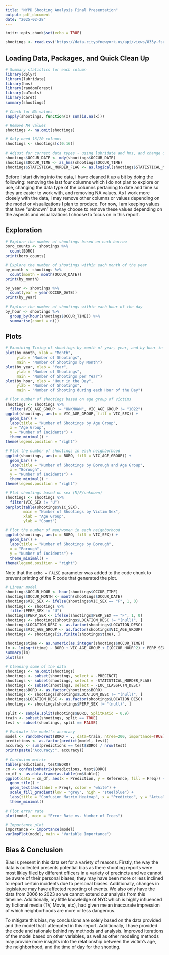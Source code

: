 ```yaml
---
title: "NYPD Shooting Analysis Final Presentation"
output: pdf_document
date: "2025-02-28"
---
```


```r
knitr::opts_chunk$set(echo = TRUE)
```

```r
shootings <- read.csv('https://data.cityofnewyork.us/api/views/833y-fsy8/rows.csv?accessType=DOWNLOAD')
```

## Loading Data, Packages, and Quick Clean Up

```r
# Summary statistics for each column
library(dplyr)
library(lubridate)
library(hms)
library(randomForest)
library(caTools)
library(caret)
summary(shootings)

# Check for NA values
sapply(shootings, function(x) sum(is.na(x)))

# Remove NA values
shootings <- na.omit(shootings)

# Only need 16/20 columns
shootings <- shootings[c(0:16)]

# Adjust for correct data types - using lubridate and hms, and change other columns to easier data types
shootings$OCCUR_DATE <- mdy(shootings$OCCUR_DATE)
shootings$OCCUR_TIME <- as_hms(shootings$OCCUR_TIME)
shootings$STATISTICAL_MURDER_FLAG <- as.logical(shootings$STATISTICAL_MURDER_FLAG)
```

Before I start diving into the data, I have cleaned it up a bit by doing the following: removing the last four columns which I do not plan to explore or use, changing the data type of the columns pertaining to date and time so they are easier to work with, and removing NA values. As I work more closely with the data, I may remove other columns or values depending on the model or visualizations I plan to produce. For now, I am keeping values that have "unknown" but may choose to remove these values depending on the aspects and visualizations I choose to focus on in this report. 


## Exploration
```r
# Explore the number of shootings based on each burrow 
boro_counts <- shootings %>%
  count(BORO)
print(boro_counts)

# Explore the number of shootings within each month of the year
by_month <- shootings %>%
  count(month = month(OCCUR_DATE))
print(by_month)

by_year <- shootings %>%
  count(year = year(OCCUR_DATE))
print(by_year)

# Explore the number of shootings within each hour of the day
by_hour <- shootings %>% 
  group_by(hour(shootings$OCCUR_TIME)) %>% 
  summarise(count = n())

```
## Plots

```r
# Examining Timing of shootings by month of year, year, and by hour in the day
plot(by_month, xlab = "Month",
     ylab = "Number of Shootings",
     main = "Number of Shootings by Month")
plot(by_year, xlab = "Year",
     ylab = "Number of Shootings",
     main = "Number of Shootings per Year")
plot(by_hour, xlab = "Hour in the Day",
     ylab = "Number of Shootings",
     main = "Number of Shooting during each Hour of the Day")
```
```r
# Plot number of shootings based on age group of victims
shootings <- shootings %>%
  filter(VIC_AGE_GROUP != "UNKNOWN", VIC_AGE_GROUP != "1022")
ggplot(shootings, aes(x = VIC_AGE_GROUP, fill = VIC_SEX)) +
  geom_bar() +
  labs(title = "Number of Shootings by Age Group",
  x = "Age Group",
  y = "Number of Incidents") +
  theme_minimal() +
theme(legend.position = "right")

# Plot the number of shootings in each neighborhood
ggplot(shootings, aes(x = BORO, fill = VIC_AGE_GROUP)) +
  geom_bar() +
  labs(title = "Number of Shootings by Borough and Age Group",
  x = "Borough",
  y = "Number of Incidents") +
  theme_minimal() +
theme(legend.position = "right")

# Plot shootings based on sex (M/F/unknown)
shootings <- shootings %>%
  filter(VIC_SEX != "U")
barplot(table(shootings$VIC_SEX), 
        main = "Number of Shootings by Victim Sex",
        xlab = "Age Group",
        ylab = "Count")

# Plot the number of men/women in each neighborhood
ggplot(shootings, aes(x = BORO, fill = VIC_SEX)) +
  geom_bar() +
  labs(title = "Number of Shootings by Borough",
  x = "Borough",
  y = "Number of Incidents") +
  theme_minimal() +
theme(legend.position = "right")
```



Note that the `echo = FALSE` parameter was added to the code chunk to prevent printing of the R code that generated the plot.

```r
# Linear model
shootings$OCCUR_HOUR <- hour(shootings$OCCUR_TIME) 
shootings$OCCUR_MONTH <- month(shootings$OCCUR_DATE)
shootings$VIC_SEX <- ifelse(shootings$VIC_SEX == "F", 1, 0)
shootings <- shootings %>%
  filter(PERP_SEX != "U")
shootings$PERP_SEX <- ifelse(shootings$PERP_SEX == "F", 1, 0)
shootings <- shootings[shootings$LOCATION_DESC != "(null)", ]
shootings$LOCATION_DESC <- as.factor(shootings$LOCATION_DESC)
shootings$VIC_AGE_GROUP <- as.factor(shootings$VIC_AGE_GROUP)
shootings <- shootings[is.finite(shootings$time), ]

shootings$time <- as.numeric(as.integer(shootings$OCCUR_TIME))
lm <- lm(sqrt(time) ~ BORO + VIC_AGE_GROUP + I(OCCUR_HOUR^2) + PERP_SEX, data = shootings)
summary(lm)
plot(lm)

```
```r
# Cleaning some of the data
shootings <- na.omit(shootings)
shootings <- subset(shootings, select = -PRECINCT)
shootings <- subset(shootings, select = -STATISTICAL_MURDER_FLAG)
shootings <- subset(shootings, select = -LOC_CLASSFCTN_DESC)
shootings$BORO <- as.factor(shootings$BORO)
shootings <- shootings[shootings$LOCATION_DESC != "(null)", ]
shootings$LOCATION_DESC <- as.factor(shootings$LOCATION_DESC)
shootings <- shootings[shootings$PERP_SEX != "(null)", ]

split <- sample.split(shootings$BORO, SplitRatio = 0.9)
train <- subset(shootings, split == TRUE)
test <- subset(shootings, split == FALSE)

# Evaluate the model's accuracy
model <- randomForest(BORO ~ ., data=train, ntree=200, importance=TRUE)
predictions <- as.factor(predict(model, test))
accuracy <- sum(predictions == test$BORO) / nrow(test)
print(paste("Accuracy:", accuracy))

# Confusion matrix
table(predictions, test$BORO)
cm <- confusionMatrix(predictions, test$BORO)
cm_df <- as.data.frame(as.table(cm$table))
ggplot(data = cm_df, aes(x = Prediction, y = Reference, fill = Freq)) +
  geom_tile() +
  geom_text(aes(label = Freq), color = "white") +
  scale_fill_gradient(low = "grey", high = "steelblue") +
  labs(title = "Confusion Matrix Heatmap", x = "Predicted", y = "Actual") +
  theme_minimal()

# Plot error rate
plot(model, main = "Error Rate vs. Number of Trees")

# Importance plot
importance <- importance(model)
varImpPlot(model, main = "Variable Importance")


```

## Bias & Conclusion

Bias is present in this data set for a variety of reasons. Firstly, the way the data is collected presents potential bias as there shooting reports were most likley filed by different officers in a variety of precincts and we cannot be aware of their personal biases; they may have been more or less inclined to report certain incidents due to personal biases. Additionally, changes in legislature may have affected reporting of events. We also only have the data from 2006 to 2023 so we cannot extend our analysis from this timeline. Additionally, my little knowledge of NYC which is highly influenced by fictional media (TV, Movie, etc), had given me an inaccurate impression of which neighborhoods are more or less dangerous. 

To mitigate this bias, my conclusions are solely based on the data provided and the model that I attempted in this report. Additionally, I have provided the code and rationale behind my methods and analysis. Improved iterations of the model based on other variables, as well as other modeling methods may provide more insights into the relationship between the victim's age, the neighborhood, and the time of day for the shooting.

